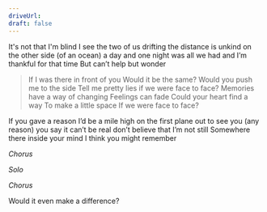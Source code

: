 ```yaml
---
driveUrl:
draft: false
---
```


It's not that I'm blind
I see the two of us drifting
the distance is unkind
on the other side (of an ocean)
a day and one night
was all we had and
I’m thankful for that time
But can’t help but wonder

> If I was there in front of you
  Would it be the same?
  Would you push me to the side
  Tell me pretty lies
  if we were face to face?
  Memories have a way of changing
  Feelings can fade
  Could your heart find a way
  To make a little space
  If we were face to face?
 
If you gave a reason
I’d be a mile high
on the first plane out 
to see you (any reason)
you say it can’t be real
don’t believe that I’m not still
Somewhere there inside your mind
I think you might remember

_Chorus_

_Solo_

_Chorus_

Would it even make a difference?